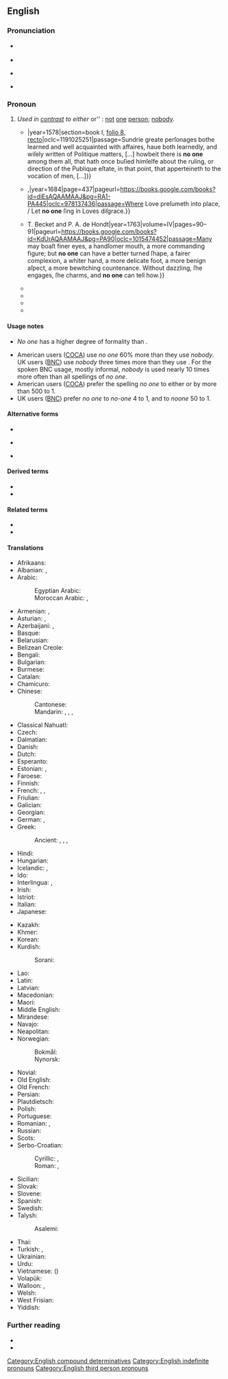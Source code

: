 {{also|noone|Noone|noöne|no-one}}
==English==
{{was wotd|2020|November|4}}

===Pronunciation===
* {{a|RP}} {{IPA|en|/ˈnəʊ wʌn/}}
* {{audio|en|En-uk-no one.ogg|Audio (RP)}}
* {{a|GA}} {{IPA|en|/ˈnoʊ ˌwʌn/}}
* {{audio|en|en-us-no one.mp3|Audio (GA)}}

===Pronoun===
{{en-pron}}

# ''Used in [[contrast#Noun|contrast]] to either '''{{l|en|someone}}''' ''or'' '''{{l|en|everyone}}''': [[not]] [[one]] [[person]]; [[nobody]].
#: {{synonyms|en|none}}
#: {{antonyms|en|all|everybody|somebody}}
#* {{quote-book|en|author=[Pierre de la Place]|authorlink=Pierre de la Place|chapter=That the Vocation of Men, hath beene a Thing Vnknown vnto Philosophers,{{nb...|and Other that haue Treated of the Politique Gouernment: Of the Commoditie that Commeth by the Knowledge thereof: And the Etymologie, and Definition of this Worde, Vocation.}}|translator=Ægremont Ratcliffe [''i.e.'', {{w|Egremont Radcliffe}}]|title=Politiqve Discourses, Treating of the Differences and Inequalities of Vocations, as well Publique, as Priuate:{{nb...|With the Scopes or Endes wherevnto They are Directed. Translated out of French, by Ægremont Ratcliffe Esquire.}}|location=London|publisher={{...|Imprinted at London [by Thomas Dawson?] for}} {{w|Edward Aggas}}|year=1578|section=book I, [https://books.google.com/books?id=9o0kAQAAMAAJ&pg=PP33 folio 8, recto]|oclc=1191025251|passage=Sundrie greate perſonages bothe learned and well acquainted with affaires, haue both learnedly, and wiſely written of Politique matters, [...] howbeit there is '''no one''' among them all, that hath once buſied himſelfe about the ruling, or direction of the Publique eſtate, in that point, that apperteineth to the vocation of men, [...]}}
#* {{quote-book|en|author=John Boccacio [''i.e.'', {{w|Giovanni Boccaccio}}]|chapter=The Sith Novel. Sufficiently Declaring, that how Mighty Soever the Power of Love is, yet a Magnanimous and Truly Generous Heart, It Can by No Means Fully Conquer.|title=[[w:The Decameron|The Novels and Tales of the Renowned John Boccacio, the First Refiner of Italian Prose:{{nb...|Containing a Hundred Curious Novels, by Seven Honourable Ladies, and Three Noble Gentlemen, Framed in Ten Days.}}]]|edition=5th|location=London|publisher={{...|Printed for}} {{w|Awnsham Churchill}},{{nb...|at the Black Swan at Amen Corner.}}|year=1684|page=437|pageurl=https://books.google.com/books?id=diEsAQAAMAAJ&pg=RA1-PA445|oclc=978137436|passage=Where Love preſumeth into place, / Let '''no one''' ſing in Loves diſgrace.}}
#* {{quote-book|en|author=J[ean-]J[acques] Rousseau|authorlink=Jean-Jacques Rousseau|chapter=Book V|translator=&#91;[[w:William Kenrick (writer)|William Kenrick]]&#93;|title=Emilius and Sophia: Or, A New System of Education.{{nb...|Translated from the French of Mr. J. J. Rousseau, Citizen of Geneva. By the Translator of Eloisa.}}|edition=2nd|location=London|publisher={{...|Printed for}} T. Becket and P. A. de Hondt{{nb...|at Tully’s Head, in the Strand.}}|year=1763|volume=IV|pages=90–91|pageurl=https://books.google.com/books?id=KdUrAQAAMAAJ&pg=PA90|oclc=1015474452|passage=Many may boaſt finer eyes, a handſomer mouth, a more commanding figure; but '''no one''' can have a better turned ſhape, a fairer complexion, a whiter hand, a more delicate foot, a more benign aſpect, a more bewitching countenance. Without dazzling, ſhe engages, ſhe charms, and '''no one''' can tell how.}}
#* {{RQ:Stevenson Jekyll and Hyde|chapter=Remarkable Incident of Doctor Lanyon|pages=55–56|pageref=55|passage='The doctor was confined to the house,' Poole said, 'and saw '''no one'''.' On the 15th, he tried again, and was again refused; and having now been used for the last two months to see his friend almost daily, he found this return of solitude to weigh upon his spirits.}}
#* {{RQ:Besant Ivory Gate|chapter=Prologue|page=6|passage=Thus, when he drew up instructions in lawyer language, he expressed the important words by an initial, a medial, or a final consonant, and made scratches for all the words between. His clerks, however, understood him very well. If he had written a love letter or a farce, or a ''ballade'' or a story, '''no one'''—neither clerks nor friends nor compositors—would have understood anything but a word here and a word there.}}
#* {{RQ:Allingham China Governess|chapter=Eye Witness|page=249|passage=The story struck the depressingly familiar note with which true stories ring in the tried ears of experienced policemen. '''No one''' queried it. It was in the classic pattern of human weakness, mean and embarrassing and sad.}}
#* {{quote-journal|en|author=Christian Wolmar|authorlink=Christian Wolmar|title=Unworkable Policies Cripple Our Beleaguered Railway|magazine=[[w:Rail (magazine)|Rail]]|location=Peterborough, Cambridgeshire|publisher=[[w:Bauer Media Group|Bauer Media]]|date=3 June 2020|page=51|issn=0953-4563|oclc=999467860|passage=And why has '''no one''' in the [rail] industry advocated for a universal requirement for face covering (even if it's just a scarf or old tea towel), [...]}}

====Usage notes====
* ''No one'' has a higher degree of formality than {{m|en|nobody}}.
{{rfref|en}}
* American users ([[COCA]]) use ''no one'' 60% more than they use ''nobody''. UK users ([[BNC]]) use ''nobody'' three times more than they use {{m|en||no one}}. For the spoken BNC usage, mostly informal, ''nobody'' is used nearly 10 times more often than all spellings of ''no one''.
* American users ([[COCA]]) prefer the spelling ''no one'' to either {{m|en|noone}} or {{m|en|no-one}} by more than 500 to 1.
* UK users ([[BNC]]) prefer ''no one'' to ''no-one'' 4 to 1, and to ''noone'' 50 to 1.

====Alternative forms====
* {{l|en|no-one}}
* {{l|en|noöne}} {{qualifier|dated}}
* {{l|en|noone}} {{qualifier|proscribed}}

====Derived terms====
* {{l|en|no one ever went broke underestimating the taste of the American people}}
* {{l|en|no one is born a master}}

====Related terms====
* {{l|en|nowhere}}
* {{l|en|nothing}}

====Translations====
{{trans-top|not even a single person}}
* Afrikaans: {{t+|af|niemand}}
* Albanian: {{t+|sq|askush}}, {{t+|sq|kurrkush}}
* Arabic: {{t|ar|لَا أَحَد}}
*: Egyptian Arabic: {{t|arz|ماحدش|tr=maḥaddiš}}
*: Moroccan Arabic: {{t|ary|حتى حد|tr=ḥetta ḥadd}}, {{t|ary|حتى واحد|tr=ḥetta wāḥed}}
* Armenian: {{t|hy|ոչ ոք}}, {{t|hy|ոչ մեկը}}
* Asturian: {{t|ast|naide}}, {{t|ast|ñaide}}
* Azerbaijani: {{t+|az|heç kim}}, {{t|az|heç kəs}}
* Basque: {{t|eu|inor}}
* Belarusian: {{t|be|ніхто́}}
* Belizean Creole: {{t|bzj|nobadi}}
* Bengali: {{t|bn|কেউ না}}
* Bulgarian: {{t|bg|ни́кой}}
* Burmese: {{t|my|ဘယ်သူမှ}}
* Catalan: {{t+|ca|ningú}}
* Chamicuro: {{t|ccc|meyana'shanaye}}
* Chinese:
*: Cantonese: {{t|yue|[[冇]][[人]]|tr=mou5 jan4}}
*: Mandarin: {{t|cmn|[[沒有]][[人]]}}, {{t|cmn|[[没有]][[人]]|tr=méiyǒu rén}}, {{t|cmn|[[沒]][[人]]}}, {{t|cmn|[[没]][[人]]|tr=méirén}}
* Classical Nahuatl: {{t|nci|ayāc}}
* Czech: {{t+|cs|nikdo}}
* Dalmatian: {{t|dlm|nenčoin}}
* Danish: {{t+|da|ingen}}
* Dutch: {{t+|nl|niemand}}
* Esperanto: {{t+|eo|neniu}}
* Estonian: {{t|et|ei keegi}}, {{t+|et|mitte keegi}}
* Faroese: {{t|fo|eingin}}
* Finnish: {{t|fi|ei kukaan}}
* French: {{t+|fr|personne}}, {{t+|fr|nul}}, {{t+|fr|qui que ce soit}}
* Friulian: {{t|fur|nissun}}
* Galician: {{t|gl|ninguén}}
* Georgian: {{t|ka|არავინ}}
* German: {{t+|de|niemand}}, {{t+|de|keiner|m}}
* Greek: {{t+|el|κανένας}}
*: Ancient: {{t|grc|οὐδείς}}, {{t|grc|μηδείς}}, {{t|grc|οὖτις}}, {{t|grc|μήτις}}
* Hindi: {{t|hi|कोई नहीं}}
* Hungarian: {{t+|hu|senki}}
* Icelandic: {{t+|is|enginn}}, {{t+|is|neinn}}
* Ido: {{t+|io|nulu}}
* Interlingua: {{t|ia|necuno}}, {{t|ia|nemo}}
* Irish: {{t|ga|aon duine}} {{qualifier|with negated verb}}
* Istriot: {{t|ist|ningun}}
* Italian: {{t+|it|nessuno}}
* Japanese: {{t|ja|[[誰も]]...[[ない]]|tr=だれも...ない, dare-mo...nai}}
{{trans-mid}}
* Kazakh: {{t|kk|ешкім}}
* Khmer: {{t|km|គ្មាន​នរណា​ម្នាក់|tr=kmien nɔɔnaa mneak}}
* Korean: {{t|ko|[[아무]][[도]]...[[아니다]]}}
* Kurdish:
*: Sorani: {{t+|ku|کەس}}
* Lao: {{t|lo|ບໍ່​ມີ​ໃຜ}}
* Latin: {{t+|la|nēmō}}
* Latvian: {{t|lv|neviens}}
* Macedonian: {{t|mk|никој}}
* Maori: {{t|mi|pākorehā}}
* Middle English: {{t|enm|noman}}
* Mirandese: {{t|mwl|naide}}
* Navajo: {{t|nv|doo nagháí da}}
* Neapolitan: {{t|nap|nisciuno}}
* Norwegian:
*: Bokmål: {{t+|no|ingen}}
*: Nynorsk: {{t|nn|ingen}}
* Novial: {{t|nov|nule}}
* Old English: {{t|ang|nān mann|m}}
* Old French: {{t|fro|nul}}
* Persian: {{t|fa|هیچ‌کس|tr=hič-kas|sc=fa-Arab}}
* Plautdietsch: {{t|pdt|kjeena}}
* Polish: {{t+|pl|nikt}}
* Portuguese: {{t+|pt|ninguém}}
* Romanian: {{t+|ro|nimeni}}, {{t|ro|niciun|m|n}}
* Russian: {{t+|ru|никто́}}
* Scots: {{t|sco|naebody}}
* Serbo-Croatian:
*: Cyrillic: {{t|sh|нико}}, {{t|sh|нитко}}
*: Roman: {{t|sh|niko}}, {{t|sh|nitko}}
* Sicilian: {{t+|scn|nuddu}}
* Slovak: {{t|sk|nikto}}
* Slovene: {{t+|sl|nihčè}}
* Spanish: {{t+|es|nadie}}
* Swedish: {{t+|sv|ingen}}
* Talysh:
*: Asalemi: {{t|tly|هیش کسی|tr=hiš kasi|sc=fa-Arab}}
* Thai: {{t|th|ไม่มีใคร|tr=mâi mee krai}}
* Turkish: {{t+|tr|kimse}}, {{t+|tr|hiç kimse}}
* Ukrainian: {{t|uk|ніхто́}}
* Urdu: {{t|ur|کوئی نہیں|tr=koī nahī̃|sc=ur-Arab}}
* Vietnamese: {{t|vi|không ai}} ({{t|vi|空埃}})
* Volapük: {{t+|vo|nek}}
* Walloon: {{t+|wa|nouk|m}}, {{t+|wa|nolu|c}}
* Welsh: {{t|cy|neb}}
* West Frisian: {{t|fy|nimmen}}
* Yiddish: {{t|yi|קיינער}}
{{trans-bottom}}

===Further reading===
* {{R:OED Online|pos=pron|id=257442|date=December 2003}}
* {{R:Lexico|pos=pron}}

[[Category:English compound determinatives]]
[[Category:English indefinite pronouns]]
[[Category:English third person pronouns]]